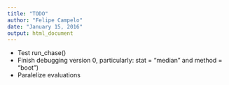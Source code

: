 ```yaml
---
title: "TODO"
author: "Felipe Campelo"
date: "January 15, 2016"
output: html_document
---
```


- Test run_chase()
- Finish debugging version 0, particularly: stat = "median" and method = "boot")
- Paralelize evaluations
